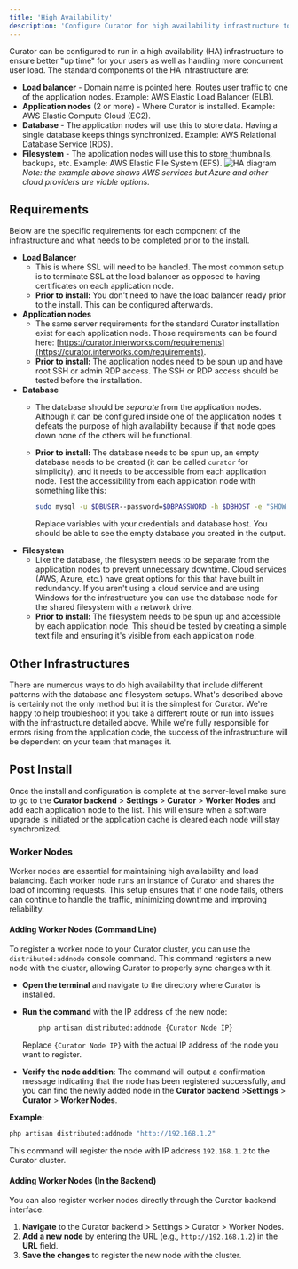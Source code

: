 ---
title: 'High Availability'
description: 'Configure Curator for high availability infrastructure to ensure reliability and handle increased load'
---

Curator can be configured to run in a high availability (HA) infrastructure to ensure better "up time" for your users
as well as handling more concurrent user load.  The standard components of the HA infrastructure are:

- **Load balancer** - Domain name is pointed here.  Routes user traffic to one of the application nodes.
Example: AWS Elastic Load Balancer (ELB).
- **Application nodes** (2 or more) - Where Curator is installed.
Example: AWS Elastic Compute Cloud (EC2).
- **Database** - The application nodes will use this to store data.  Having a single database keeps things synchronized.
Example: AWS Relational Database Service (RDS).
- **Filesystem** - The application nodes will use this to store thumbnails, backups, etc.
Example: AWS Elastic File System (EFS).
![HA diagram](/assets/images/setup/high_availability/ha-diagram.png)
*Note: the example above shows AWS services but Azure and other cloud providers are viable options.*

## Requirements

Below are the specific requirements for each component of the infrastructure and what needs to be completed prior to the
install.

- **Load Balancer**
  - This is where SSL will need to be handled.  The most common setup is to terminate SSL at the load balancer as
  opposed to having certificates on each application node.
  - **Prior to install:**  You don't need to have the load balancer ready prior to the install.  This can be configured afterwards.
- **Application nodes**
  - The same server requirements for the standard Curator installation exist for each application node.  Those
  requirements can be found here: [https://curator.interworks.com/requirements](https://curator.interworks.com/requirements).
  - **Prior to install:**  The application nodes need to be spun up and have root SSH or admin RDP access.  The SSH or
  RDP access should be tested before the installation.
- **Database**
  - The database should be *separate* from the application nodes.  Although it can be configured inside one of the
  application nodes it defeats the purpose of high availability because if that node goes down none of the others will
  be functional.
  - **Prior to install:**  The database needs to be spun up, an empty database needs to be created (it can be called
  `curator` for simplicity), and it needs to be accessible from each application node.  Test the accessibility from each
  application node with something like this:

	```bash
	sudo mysql -u $DBUSER--password=$DBPASSWORD -h $DBHOST -e "SHOW DATABASES"
	```

    Replace variables with your credentials and database host.  You should be able to see the empty database you created
	in the output.
- **Filesystem**
  - Like the database, the filesystem needs to be separate from the application nodes to prevent unnecessary downtime.
  Cloud services (AWS, Azure, etc.) have great options for this that have built in redundancy.  If you aren't using a
  cloud service and are using Windows for the infrastructure you can use the database node for the shared filesystem
  with a network drive.
  - **Prior to install:**  The filesystem needs to be spun up and accessible by each application node.  This should be
  tested by creating a simple text file and ensuring it's visible from each application node.

## Other Infrastructures

There are numerous ways to do high availability that include different patterns with the database and filesystem setups.
What's described above is certainly not the only method but it is the simplest for Curator.  We're happy to help
troubleshoot if you take a different route or run into issues with the infrastructure detailed above.  While we're
fully responsible for errors rising from the application code, the success of the infrastructure will be dependent on
your team that manages it.

## Post Install

Once the install and configuration is complete at the server-level make sure to go to the **Curator backend** >
**Settings** > **Curator** > **Worker Nodes** and add each application node to the list.  This will ensure when a
software upgrade is initiated or the application cache is cleared each node will stay synchronized.

### Worker Nodes

Worker nodes are essential for maintaining high availability and load balancing. Each worker node runs an instance of
Curator and shares the load of incoming requests. This setup ensures that if one node fails, others can continue to
handle the traffic, minimizing downtime and improving reliability.

#### Adding Worker Nodes (Command Line)

To register a worker node to your Curator cluster, you can use the  `distributed:addnode`  console command. This command
registers a new node with the cluster, allowing Curator to properly sync changes with it.

- **Open the terminal**  and navigate to the directory where Curator is installed.
- **Run the command**  with the IP address of the new node:

  ```bash
      php artisan distributed:addnode {Curator Node IP}
  ```

  Replace  `{Curator Node IP}`  with the actual IP address of the node you want to register.

- **Verify the node addition**: The command will output a confirmation message indicating that the node has been
registered successfully, and you can find the newly added node in the **Curator backend** >**Settings** > **Curator** >
**Worker Nodes**.

**Example:**

```bash
php artisan distributed:addnode "http://192.168.1.2"
```

This command will register the node with IP address  `192.168.1.2`  to the Curator cluster.

#### Adding Worker Nodes (In the Backend)

You can also register worker nodes directly through the Curator backend interface.

1. **Navigate** to the Curator backend > Settings > Curator > Worker Nodes.
2. **Add a new node**  by entering the URL (e.g.,  `http://192.168.1.2`) in the **URL** field.
3. **Save the changes**  to register the new node with the cluster.
